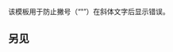 {{NoteTA|G1=MediaWiki}}{{Documentation subpage}}<!-- 在本行下編輯模板說明 -->

该模板用于防止撇号（“''' ' '''”）在斜体文字后显示错误。

== 另见 ==
{{Quotation mark templates}}

<includeonly>{{Sandbox other||<!-- 本行下加入模板的分類 -->

}}</includeonly>